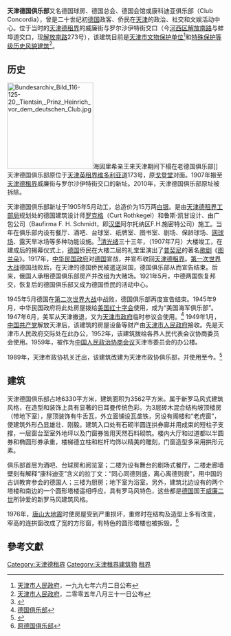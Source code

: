 {{文物保护单位
| 级别 = 省级
| 省区市 = 天津市
| 名称 = 原德国俱乐部
| 图片 = [[File:天津德国俱乐部.jpg|200px]]
| 编号 = 3
| 分类 = 近现代重要史迹及代表性建筑
| 时代 = 1907年
| 所在 = [[天津市|天津市]][[河西区_(天津市)|河西区]]
| 登录 = 1997年6月2日
}}

'''天津德国俱乐部'''又名德国球房、德国总会、德国会馆或康科迪亚俱乐部（Club Concordia），曾是二十世纪初[[德国|德国]]政客、侨民在[[天津|天津]]的政治、社交和文娱活动中心。位于当时的[[天津德租界|天津德租界]]的威廉街与罗尔沙伊特街交口（今[[河西区_(天津市)|河西区]][[解放南路_(天津)|解放南路]]与蚌埠道交口，现[[解放南路_(天津)|解放南路]]273号），该建筑目前是[[天津市文物保护单位|天津市文物保护单位]]<ref>[[天津市人民政府|天津市人民政府]]，一九九七年六月二日公布</ref>和[[天津历史风貌建筑|特殊保护等级历史风貌建筑]]<ref>[[天津市人民政府|天津市人民政府]]，二零零五年八月三十一日公布</ref>。

== 历史 ==
[[File:Bundesarchiv_Bild_116-125-20,_Tientsin,_Prinz_Heinrich_vor_dem_deutschen_Club.jpg|200px]]海因里希亲王来天津期间下榻在老德国俱乐部]]
天津德国俱乐部原位于[[天津英租界|天津英租界]][[维多利亚道_(天津)|维多利亚道]]173号，原[[戈登堂|戈登堂]]对面。1907年搬至[[天津德租界|天津德租界]]威廉街与罗尔沙伊特街交口的新址。2010年，天津德国俱乐部原址被拆除。

天津德国俱乐部新址于1905年5月动工，总造价为15万两[[银两|白银]]。是由[[天津德租界|天津德租界]][[工部局|工部局]]规划处的德国建筑设计师[[罗克格|罗克格]]（Curt Rothkegel）和鲁斯·凯甘设计、由广包公司（Baufirma F. H. Schmidt，即[[汉堡|汉堡]]阿尔托纳区F.H.施密特公司）施工。当年在俱乐部内设有餐厅、酒吧、台球室、纸牌室、图书室、剧场、保龄球场、[[网球场|网球场]]、露天旱冰场等多种功能设施。<ref>{{Cite web |url=http://www.tjzxhotel.com/introduction/history.php |title=俱乐部历史 |access-date=2010-03-13 |archive-date=2008-07-05 |archive-url=https://web.archive.org/web/20080705081359/http://www.tjzxhotel.com/introduction/history.php |dead-url=no }}</ref>[[清|清]][[光绪|光绪]]三十三年，（1907年7月）大楼竣工，在建成后的揭幕仪式上，[[德国|德国]]侨民在大楼二层的礼堂里演出了[[普契尼|普契尼]]的著名[[歌剧|歌剧]]《[[图兰朵|图兰朵]]》。1917年，[[中华民国政府|中华民国政府]]对[[德国|德国]]宣战，并宣布收回[[天津德租界|天津德租界]]。[[第一次世界大战|第一次世界大战]]德国战败后，在天津的德国侨民被遣送回国，德国俱乐部从而宣告结束。后来，俄国人承租德国俱乐部房产并改组为大赌场。1921年5月，中德两国恢复邦交，恢复后的德国俱乐部又成为德国侨民的活动中心。

1945年5月德国在[[第二次世界大战|第二次世界大战]]中战败，德国俱乐部再度宣告结束。1945年9月，中华民国政府将此处房屋拨给[[美国|美国]][[红十字会|红十字会]]使用，成为“美国海军俱乐部”。1947年6月，美军从天津撤退，又为[[天津市政府_(中华民国)|天津市政府]]临时参议会使用。<ref>[http://epaper.tianjinwe.com/cskb/cskb/2010-02/07/content_7006.htm 德国俱乐部]{{Dead link|date=2018年8月 |bot=InternetArchiveBot |fix-attempted=yes }}</ref> 1949年1月，[[中国共产党|中国共产党]]解放天津后，该建筑的房屋设备等财产由[[天津市人民政府|天津市人民政府]]接收。先是天津市人民政府交际处在此办公，1952年，该建筑拨给各界人民代表会议协商委员会使用。1959年，被作为[[中国人民政治协商会议|中国人民政治协商会议]]天津市委员会的办公楼。

1989年，天津市政协机关迁出，该建筑改建为天津市政协俱乐部，并使用至今。<ref>{{Cite web |url=http://www.tjzxhotel.com/introduction/aboutus.php |title=俱乐部概述 |access-date=2010-03-13 |archive-date=2008-07-05 |archive-url=https://web.archive.org/web/20080705081349/http://www.tjzxhotel.com/introduction/aboutus.php |dead-url=no }}</ref>

== 建筑 ==
{{天津历史风貌建筑
| 省区市 = 天津市
| 名称 = 原德国俱乐部
| 图片 = [[File:原德国俱乐部铭牌.jpg|200px]]
| 编号 = 0210001
| 等级 = 特殊保护
| 时代 = 1907年
| 所在 = [[天津市|天津市]][[河西区_(天津市)|河西区]]
| 公布 = 2005年8月31日
}}
天津德国俱乐部占地6330平方米，建筑面积为3562平方米。属于新罗马风式建筑风格，在造型和装饰上具有显著的日耳曼传统色彩。为3层砖木混合结构坡顶楼房（带地下室），屋顶装饰有牛舌瓦，外立面铺设瓦垄铁，另设有阁楼和“老虎窗”，使建筑外形凸显雄壮、刚毅。建筑入口处有石砌半圆连拱券廊并用成束的短柱子支撑，一层窗台至室外地坪以及门窗券皆用天然石料砌筑。楼内大厅和过道都以半圆券和椭圆形券承重，楼梯德立柱和栏杆均饰以精美的雕刻，门窗造型多采用拱形元素。

俱乐部首层为酒吧、台球房和阅览室；二楼为设有舞台的剧场式餐厅，二楼走廊墙壁刻有解释“康科迪亚”含义的拉丁文：“同心同德则盛，离心离德则衰”，用中国的古训教育参会的德国人；三楼为厨房；地下室为浴室。另外，建筑北边设有的两个塔楼和南边的一个圆形塔楼遥相呼应，具有罗马风特色，这些都是[[德国|德国]]国王[[威廉二世_(德国)|威廉二世]]所钟爱的新罗马风建筑风格。

1976年，[[唐山大地震|唐山大地震]]时使房屋受到严重损坏，重修时在结构及造型上多有改变，窄高的连拱窗改成了宽的方形窗，有特色的圆形塔楼也被拆毁。<ref>[http://www.jwb.com.cn/jwb/html/2009-04/24/content_303299.htm 原德国俱乐部]{{dead link|date=2017年12月 |bot=InternetArchiveBot |fix-attempted=yes }}</ref>

==參考文獻==
{{Reflist}}

{{天津解放北路建筑群}}
{{天津近代历史文化专题}}
{{天津市文物保护单位}}

[[Category:天津德租界|Category:天津德租界]]
[[Category:天津租界建筑物|Category:天津租界建筑物]]
[[Category:中国近代建筑|租界]]